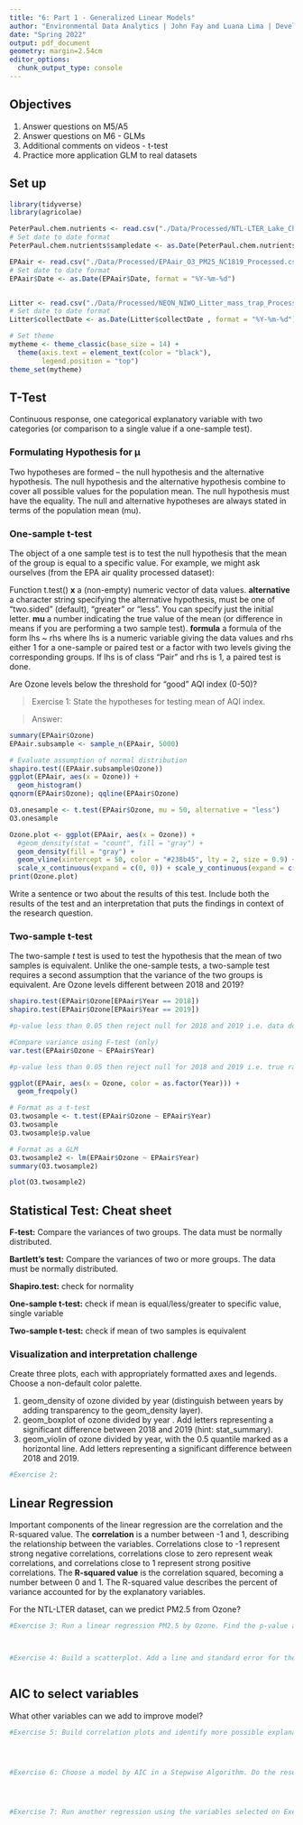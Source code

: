 ```yaml
---
title: "6: Part 1 - Generalized Linear Models"
author: "Environmental Data Analytics | John Fay and Luana Lima | Developed by Kateri Salk"
date: "Spring 2022"
output: pdf_document
geometry: margin=2.54cm
editor_options: 
  chunk_output_type: console
---
```


## Objectives
1. Answer questions on M5/A5
2. Answer questions on M6 - GLMs
3. Additional comments on videos - t-test
4. Practice more application GLM to real datasets


## Set up
```r
library(tidyverse)
library(agricolae)   

PeterPaul.chem.nutrients <- read.csv("./Data/Processed/NTL-LTER_Lake_Chemistry_Nutrients_PeterPaul_Processed.csv", stringsAsFactors = TRUE)
# Set date to date format
PeterPaul.chem.nutrients$sampledate <- as.Date(PeterPaul.chem.nutrients$sampledate, format = "%Y-%m-%d")

EPAair <- read.csv("./Data/Processed/EPAair_O3_PM25_NC1819_Processed.csv", stringsAsFactors = TRUE)
# Set date to date format
EPAair$Date <- as.Date(EPAair$Date, format = "%Y-%m-%d")


Litter <- read.csv("./Data/Processed/NEON_NIWO_Litter_mass_trap_Processed.csv", stringsAsFactors = TRUE)
# Set date to date format
Litter$collectDate <- as.Date(Litter$collectDate , format = "%Y-%m-%d")

# Set theme
mytheme <- theme_classic(base_size = 14) +
  theme(axis.text = element_text(color = "black"), 
        legend.position = "top")
theme_set(mytheme)
```

## T-Test

Continuous response, one categorical explanatory variable with two categories (or comparison to a single value if a one-sample test).

### Formulating Hypothesis for µ

Two hypotheses are formed – the null hypothesis and the alternative hypothesis.
The null hypothesis and the alternative hypothesis combine to cover all possible values for the population mean.
The null hypothesis must have the equality.
The null and alternative hypotheses are always stated in terms of the population mean (mu).

### One-sample t-test
The object of a one sample test is to test the null hypothesis that the mean of the group is equal to a specific value. For example, we might ask ourselves (from the EPA air quality processed dataset): 

Function t.test()
**x**	a (non-empty) numeric vector of data values.
**alternative** a character string specifying the alternative hypothesis, must be one of "two.sided" (default), "greater" or "less". You can specify just the initial letter.
**mu** a number indicating the true value of the mean (or difference in means if you are performing a two sample test).
**formula** a formula of the form lhs ~ rhs where lhs is a numeric variable giving the data values and rhs either 1 for a one-sample or paired test or a factor with two levels giving the corresponding groups. If lhs is of class "Pair" and rhs is 1, a paired test is done.


Are Ozone levels below the threshold for "good" AQI index (0-50)?


> Exercise 1: State the hypotheses for testing mean of AQI index.

> Answer: 


```r


summary(EPAair$Ozone)
EPAair.subsample <- sample_n(EPAair, 5000)

# Evaluate assumption of normal distribution
shapiro.test((EPAair.subsample$Ozone))
ggplot(EPAair, aes(x = Ozone)) +
  geom_histogram() 
qqnorm(EPAair$Ozone); qqline(EPAair$Ozone)

O3.onesample <- t.test(EPAair$Ozone, mu = 50, alternative = "less")
O3.onesample

Ozone.plot <- ggplot(EPAair, aes(x = Ozone)) +
  #geom_density(stat = "count", fill = "gray") +
  geom_density(fill = "gray") +
  geom_vline(xintercept = 50, color = "#238b45", lty = 2, size = 0.9) +
  scale_x_continuous(expand = c(0, 0)) + scale_y_continuous(expand = c(0, 0))
print(Ozone.plot)
```

Write a sentence or two about the results of this test. Include both the results of the test and an interpretation that puts the findings in context of the research question.

> 

### Two-sample t-test

The two-sample *t* test is used to test the hypothesis that the mean of two samples is equivalent. Unlike the one-sample tests, a two-sample test requires a second assumption that the variance of the two groups is equivalent. Are Ozone levels different between 2018 and 2019?

```r
shapiro.test(EPAair$Ozone[EPAair$Year == 2018])
shapiro.test(EPAair$Ozone[EPAair$Year == 2019])

#p-value less than 0.05 then reject null for 2018 and 2019 i.e. data do not follow normal distribution

#Compare variance using F-test (only)
var.test(EPAair$Ozone ~ EPAair$Year)

#p-value less than 0.05 then reject null for 2018 and 2019 i.e. true ratio not equal to one

ggplot(EPAair, aes(x = Ozone, color = as.factor(Year))) +
  geom_freqpoly()

# Format as a t-test
O3.twosample <- t.test(EPAair$Ozone ~ EPAair$Year)
O3.twosample
O3.twosample$p.value

# Format as a GLM
O3.twosample2 <- lm(EPAair$Ozone ~ EPAair$Year)
summary(O3.twosample2)

plot(O3.twosample2)


```


## Statistical Test: Cheat sheet

**F-test:** Compare the variances of two groups. The data must be normally distributed.

**Bartlett’s test:** Compare the variances of two or more groups. The data must be normally distributed.

**Shapiro.test:** check for normality

**One-sample t-test:** check if mean is equal/less/greater to specific value, single variable

**Two-sample t-test:**  check if mean of two samples is equivalent

### Visualization and interpretation challenge

Create three plots, each with appropriately formatted axes and legends. Choose a non-default color palette.

1. geom_density of ozone divided by year (distinguish between years by adding transparency to the geom_density layer).
2. geom_boxplot of ozone divided by year . Add letters representing a significant difference between 2018 and 2019 (hint: stat_summary). 
3. geom_violin of ozone divided by year, with the 0.5 quantile marked as a horizontal line. Add letters representing a significant difference between 2018 and 2019. 

```r
#Exercise 2:


```

## Linear Regression

Important components of the linear regression are the correlation and the R-squared value. The **correlation** is a number between -1 and 1, describing the relationship between the variables. Correlations close to -1 represent strong negative correlations, correlations close to zero represent weak correlations, and correlations close to 1 represent strong positive correlations. The **R-squared value** is the correlation squared, becoming a number between 0 and 1. The R-squared value describes the percent of variance accounted for by the explanatory variables. 

For the NTL-LTER dataset, can we predict PM2.5 from Ozone?

```r

#Exercise 3: Run a linear regression PM2.5 by Ozone. Find the p-value and R-squared value. 



#Exercise 4: Build a scatterplot. Add a line and standard error for the linear regression. 



```


## AIC to select variables

What other variables can we add to improve model?

```r

#Exercise 5: Build correlation plots and identify more possible explanatory variables to add to the regression.




#Exercise 6: Choose a model by AIC in a Stepwise Algorithm. Do the results from AIC match the variables you selected on Exercise 5?




#Exercise 7: Run another regression using the variables selected on Exercise 6. Compare r-squared value with the one from Exercise 5. 

```






